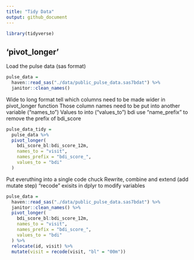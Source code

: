 ```yaml
---
title: "Tidy Data"
output: github_document
---
```


```r
library(tidyverse)
```


## 'pivot_longer'

Load the pulse data (sas format)

```r
pulse_data = 
  haven::read_sas("./data/public_pulse_data.sas7bdat") %>% 
  janitor::clean_names()
```

Wide to long format
tell which columns need to be made wider in pivot_longer function
Those column names need to be put into another variable ("names_to")
Values to into ("values_to") bdi
use "name_prefix" to remove the prefix of bdi_score
```r
pulse_data_tidy = 
  pulse_data %>% 
  pivot_longer(
    bdi_score_bl:bdi_score_12m,
    names_to = "visit",
    names_prefix = "bdi_score_",
    values_to = "bdi"
  )
```

Put everuthing into a single code chuck
Rewrite, combine and extend (add mutate step)
"recode" exisits in dplyr to modify variables
```r
pulse_data = 
  haven::read_sas("./data/public_pulse_data.sas7bdat") %>% 
  janitor::clean_names() %>% 
  pivot_longer(
    bdi_score_bl:bdi_score_12m,
    names_to = "visit",
    names_prefix = "bdi_score_",
    values_to = "bdi"
  ) %>% 
  relocate(id, visit) %>%
  mutate(visit = recode(visit, "bl" = "00m"))
```
